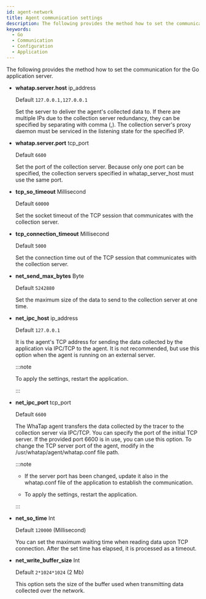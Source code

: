 ```yaml
---
id: agent-network
title: Agent communication settings
description: The following provides the method how to set the communication for the application server.
keywords:
  - Go
  - Communication
  - Configuration
  - Application
---
```


The following provides the method how to set the communication for the Go application server.

- **whatap.server.host** <span class='type'>ip\_address</span>

  Default `127.0.0.1,127.0.0.1`

  Set the server to deliver the agent's collected data to. If there are multiple IPs due to the collection server redundancy, they can be specified by separating with comma (,). The collection server's proxy daemon must be serviced in the listening state for the specified IP.

- **whatap.server.port** <span class='type'>tcp\_port</span>

  Default `6600`

  Set the port of the collection server. Because only one port can be specified, the collection servers specified in whatap_server_host must use the same port.

- **tcp_so_timeout** <span class='type'>Millisecond</span>

  Default `60000`

  Set the socket timeout of the TCP session that communicates with the collection server.

- **tcp_connection_timeout** <span class='type'>Millisecond</span>

  Default `5000`

  Set the connection time out of the TCP session that communicates with the collection server.

- **net_send_max_bytes** <span class='type'>Byte</span>

  Default `5242880`

  Set the maximum size of the data to send to the collection server at one time.

- **net_ipc_host** <span class='type'>ip\_address</span>

  Default `127.0.0.1`

  It is the agent's TCP address for sending the data collected by the application via IPC/TCP to the agent. It is not recommended, but use this option when the agent is running on an external server.

  :::note

  To apply the settings, restart the application.

  :::

- **net_ipc_port** <span class='type'>tcp_port</span>

  Default `6600`

  The WhaTap agent transfers the data collected by the tracer to the collection server via IPC/TCP. You can specify the port of the initial TCP server. If the provided port 6600 is in use, you can use this option. To change the TCP server port of the agent, modify in the /usr/whatap/agent/whatap.conf file path.

  :::note

  - If the server port has been changed, update it also in the whatap.conf file of the application to establish the communication.

  - To apply the settings, restart the application.

  :::

- **net_so_time** <span class='type'>Int</span>

  Default `120000` (Millisecond)

  You can set the maximum waiting time when reading data upon TCP connection. After the set time has elapsed, it is processed as a timeout.

- **net_write_buffer_size** <span class='type'>Int</span>

  Default `2*1024*1024` (2 Mb)

  This option sets the size of the buffer used when transmitting data collected over the network.
